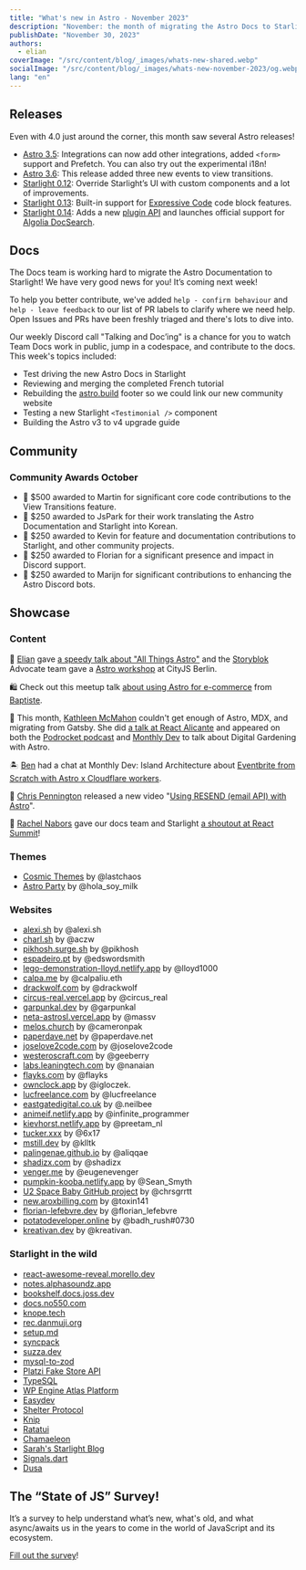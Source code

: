 ```yaml
---
title: "What's new in Astro - November 2023"
description: "November: the month of migrating the Astro Docs to Starlight, 3 Starlight minor releases, new view transition events and more! Read more about what's new in Astro this month."
publishDate: "November 30, 2023"
authors:
  - elian
coverImage: "/src/content/blog/_images/whats-new-shared.webp"
socialImage: "/src/content/blog/_images/whats-new-november-2023/og.webp"
lang: "en"
---
```


## Releases

Even with 4.0 just around the corner, this month saw several Astro releases!

- [Astro 3.5](https://github.com/withastro/astro/releases/tag/astro%403.5.0): Integrations can now add other integrations, added `<form>` support and Prefetch. You can also try out the experimental i18n!
- [Astro 3.6](https://github.com/withastro/astro/releases/tag/astro%403.6.0): This release added three new events to view transitions.
- [Starlight 0.12](https://github.com/withastro/starlight/releases/tag/%40astrojs%2Fstarlight%400.12.0): Override Starlight’s UI with custom components and a lot of improvements.
- [Starlight 0.13](https://github.com/withastro/starlight/releases/tag/%40astrojs%2Fstarlight%400.13.0): Built-in support for [Expressive Code](https://github.com/hippotastic/expressive-code) code block features.
- [Starlight 0.14](https://github.com/withastro/starlight/releases/tag/%40astrojs%2Fstarlight%400.14.0): Adds a new [plugin API](https://starlight.astro.build/reference/plugins/) and launches official support for [Algolia DocSearch](https://starlight.astro.build/guides/site-search/).

## Docs

The Docs team is working hard to migrate the Astro Documentation to Starlight! We have very good news for you! It’s coming next week!

To help you better contribute, we've added `help - confirm behaviour` and `help - leave feedback` to our list of PR labels to clarify where we need help. Open Issues and PRs have been freshly triaged and there's lots to dive into. 

Our weekly Discord call "Talking and Doc’ing" is a chance for you to watch Team Docs work in public, jump in a codespace, and contribute to the docs. This week's topics included:

- Test driving the new Astro Docs in Starlight
- Reviewing and merging the completed French tutorial
- Rebuilding the [astro.build](http://astro.build) footer so we could link our new community website
- Testing a new Starlight `<Testimonial />` component
- Building the Astro v3 to v4 upgrade guide

## Community

### Community Awards October

- 🌟 $500 awarded to Martin for significant core code contributions to the View Transitions feature.
- 🥳 $250 awarded to JsPark for their work translating the Astro Documentation and Starlight into Korean.
- 🎉 $250 awarded to Kevin for feature and documentation contributions to Starlight, and other community projects.
- 🍾 $250 awarded to Florian for a significant presence and impact in Discord support.
- 🎊 $250 awarded to Marijn for significant contributions to enhancing the Astro Discord bots.

## Showcase

### Content

🏃 [Elian](https://elian.codes) gave [a speedy talk about "All Things Astro"](https://youtu.be/jOZonLbLfsE?t=28365) and the [Storyblok](https://www.storyblok.com/) Advocate team gave a [Astro workshop](https://youtu.be/fwSxIbezWzM?t=7714) at CityJS Berlin.

🛍️ Check out this meetup talk [about using Astro for e-commerce](https://www.youtube.com/watch?v=YG8bsKwf9ZU) from [Baptiste](https://twitter.com/BDevessier).

🪻 This month, [Kathleen McMahon](https://www.kathleenmcmahon.dev/) couldn't get enough of Astro, MDX, and migrating from Gatsby. She did [a talk at React Alicante](https://www.youtube.com/watch?v=B3qWq_7RwlQ) and appeared on both the [Podrocket podcast](https://podrocket.logrocket.com/astro-mdx-kathleen-mcmahon) and [Monthly Dev](https://www.youtube.com/watch?v=KrauQRdMQLY) to talk about Digital Gardening with Astro.

🏝️ [Ben](https://bholmes.dev/) had a chat at Monthly Dev: Island Architecture about [Eventbrite from Scratch with Astro x Cloudflare workers](https://www.youtube.com/live/KrauQRdMQLY?si=1xkB4-BxTzGQrxH5&t=2305).

📨 [Chris Pennington](https://chrispennington.blog/) released a new video "[Using RESEND (email API) with Astro](https://www.youtube.com/watch?v=HyDwVN1AFwY)".

🤩 [Rachel Nabors](https://twitter.com/rachelnabors) gave our docs team and Starlight [a shoutout at React Summit](https://fxtwitter.com/astrodotbuild/status/1724934718745915558)!

### Themes

- [Cosmic Themes](https://cosmicthemes.com/) by @lastchaos
- [Astro Party](https://github.com/hola-soy-milk/astro-party) by @hola_soy_milk

### Websites

- [alexi.sh](https://alexi.sh/) by @alexi.sh
- [charl.sh](https://charl.sh/) by @aczw
- [pikhosh.surge.sh](https://pikhosh.surge.sh/) by @pikhosh
- [espadeiro.pt](https://espadeiro.pt/) by @edswordsmith
- [lego-demonstration-lloyd.netlify.app](https://lego-demonstration-lloyd.netlify.app/) by @lloyd1000
- [calpa.me](https://calpa.me/) by @calpaliu.eth
- [drackwolf.com](https://drackwolf.com/) by @drackwolf
- [circus-real.vercel.app](https://circus-real.vercel.app/) by @circus_real
- [garpunkal.dev](https://garpunkal.dev/) by @garpunkal
- [neta-astrosl.vercel.app](https://neta-astrosl.vercel.app/) by @massv
- [melos.church](https://melos.church/) by @cameronpak
- [paperdave.net](https://paperdave.net/) by @paperdave.net
- [joselove2code.com](https://joselove2code.com/) by @joselove2code
- [westeroscraft.com](https://westeroscraft.com/) by @geeberry
- [labs.leaningtech.com](https://labs.leaningtech.com/) by @nanaian
- [flayks.com](https://flayks.com/) by @flayks
- [ownclock.app](https://ownclock.app/) by @igloczek.
- [lucfreelance.com](https://www.lucfreelance.com/) by @lucfreelance
- [eastgatedigital.co.uk](https://eastgatedigital.co.uk/) by @.neilbee
- [animeif.netlify.app](https://animeif.netlify.app/) by @infinite_programmer
- [kievhorst.netlify.app](https://kievhorst.netlify.app/) by @preetam_nl
- [tucker.xxx](https://www.tucker.xxx/) by @6x17
- [mstill.dev](https://mstill.dev/) by @klltk
- [palingenae.github.io](https://palingenae.github.io/) by @aliqqae
- [shadizx.com](https://www.shadizx.com/) by @shadizx
- [venger.me](https://venger.me/) by @eugenevenger
- [pumpkin-kooba.netlify.app](https://pumpkin-kooba.netlify.app/) by @Sean_Smyth
- [U2 Space Baby GitHub project](https://www.chrsgrrtt.com/u2-space-baby) by @chrsgrrtt
- [new.aroxbilling.com](https://new.aroxbilling.com/) by @toxin141
- [florian-lefebvre.dev](https://florian-lefebvre.dev/) by @florian_lefebvre
- [potatodeveloper.online](https://www.potatodeveloper.online/) by @badh_rush#0730
- [kreativan.dev](https://kreativan.dev/) by @kreativan.

### Starlight in the wild

- [react-awesome-reveal.morello.dev](https://react-awesome-reveal.morello.dev/)
- [notes.alphasoundz.app](https://notes.alphasoundz.app/)
- [bookshelf.docs.joss.dev](https://bookshelf.docs.joss.dev/)
- [docs.no550.com](https://docs.no550.com/)
- [knope.tech](https://knope.tech/)
- [rec.danmuji.org](https://rec.danmuji.org/)
- [setup.md](https://www.setup.md/)
- [syncpack](https://jamiemason.github.io/syncpack/)
- [suzza.dev](https://www.suzza.dev/)
- [mysql-to-zod](https://mysql-to-zod.pages.dev/)
- [Platzi Fake Store API](https://fakeapi.platzi.com/)
- [TypeSQL](https://typesql.pages.dev/)
- [WP Engine Atlas Platform](https://developers.wpengine.com/docs/)
- [Easydev](https://easydev-library.qa.aspirity.com/getting-started/introduction/)
- [Shelter Protocol](https://shelterprotocol.net/)
- [Knip](https://knip.dev/)
- [Ratatui](https://ratatui.rs/)
- [Chamaeleon](https://chamaeleon-docs.vercel.app/)
- [Sarah's Starlight Blog](https://rainsberger.ca/)
- [Signals.dart](https://rodydavis.github.io/signals.dart/)
- [Dusa](https://dusa.rocks/docs/)

## The “State of JS” Survey!

It’s a survey to help understand what’s new, what's old, and what async/awaits us in the years to come in the world of JavaScript and its ecosystem.

[Fill out the survey](https://survey.devographics.com/en-US/survey/state-of-js/2023)!